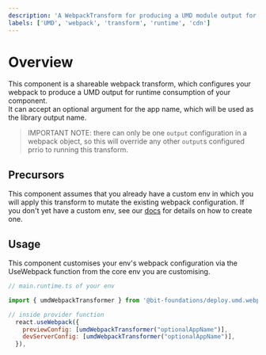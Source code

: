 ```yaml
---
description: 'A WebpackTransform for producing a UMD module output for runtime consumtion of your component.'
labels: ['UMD', 'webpack', 'transform', 'runtime', 'cdn']
---
```


# Overview

This component is a shareable webpack transform, which configures your webpack to produce a UMD output for runtime consumption of your component.  
It can accept an optional argument for the app name, which will be used as the library output name. 

> IMPORTANT NOTE: there can only be one `output` configuration in a webpack object, so this will override any other `output`s configured prrio to running this transform.

## Precursors

This component assumes that you already have a custom env in which you will apply this transform to mutate the existing webpack configuration. 
If you don't yet have a custom env, see our [docs](https://harmony-docs.bit.dev/building-with-bit/environments#customizing-environments) for details on how to create one.

## Usage

This component customises your env's webpack configuration via the UseWebpack function from the core env you are customising.

```js
// main.runtime.ts of your env

import { umdWebpackTransformer } from '@bit-foundations/deploy.umd.webpack-transforms';

// inside provider function
  react.useWebpack({
    previewConfig: [umdWebpackTransformer("optionalAppName")],
    devServerConfig: [umdWebpackTransformer("optionalAppName")],
  }),

```



